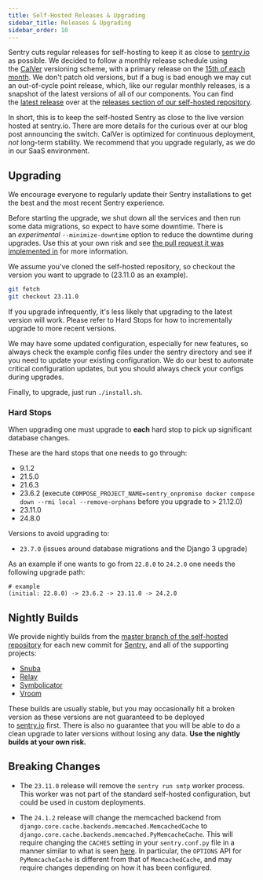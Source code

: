 ```yaml
---
title: Self-Hosted Releases & Upgrading
sidebar_title: Releases & Upgrading
sidebar_order: 10
---
```


Sentry cuts regular releases for self-hosting to keep it as close to [sentry.io](https://sentry.io) as possible. We decided to follow a monthly release schedule using the [CalVer](https://calver.org/#scheme) versioning scheme, with a primary release on the [15th of each month](https://github.com/getsentry/self-hosted/blob/704e4c3b5b7360080f79bcfbe26583e5a95ae675/.github/workflows/release.yml#L20-L24). We don't patch old versions, but if a bug is bad enough we may cut an out-of-cycle point release, which, like our regular monthly releases, is a snapshot of the latest versions of all of our components. You can find the [latest release](https://github.com/getsentry/self-hosted/releases/latest) over at the [releases section of our self-hosted repository](https://github.com/getsentry/self-hosted/releases/).

<Alert title="Why CalVer?" level="info">
  In short, this is to keep the self-hosted Sentry as close to the live version
  hosted at <Link to="https://sentry.io">sentry.io</Link>. There are more details for the
  curious over at our <Link to="https://blog.sentry.io/2020/06/22/self-hosted-sentry-switching-to-calver">blog post announcing the switch</Link>.
</Alert>

<Alert title="Warning" level="warning">
  CalVer is optimized for continuous deployment, <em>not</em> long-term stability. We recommend that you upgrade regularly, as we do in <Link to="https://sentry.io/pricing/">our SaaS environment</Link>.
</Alert>

## Upgrading

We encourage everyone to regularly update their Sentry installations to get the best and the most recent Sentry experience.

Before starting the upgrade, we shut down all the services and then run some data migrations, so expect to have some downtime. There is an *experimental* `--minimize-downtime` option to reduce the downtime during upgrades. Use this at your own risk and see [the pull request it was implemented in](https://github.com/getsentry/self-hosted/issues/607) for more information.

We assume you've cloned the self-hosted repository, so checkout the version you want to upgrade to (23.11.0 as an example).

```bash
git fetch
git checkout 23.11.0
```

<Alert title="Warning" level="warning">
  If you upgrade infrequently, it's less likely that upgrading to the latest version will work.
  Please refer to <Link to="#hard-stops">Hard Stops</Link> for how to incrementally upgrade to more recent versions.
</Alert>

We may have some updated configuration, especially for new features, so always check the example config files under the <Link to="https://github.com/getsentry/self-hosted/blob/master/sentry/">sentry directory</Link> and see if you need to update your existing configuration. We do our best to automate critical configuration updates, but you should always check your configs during upgrades.

Finally, to upgrade, just run `./install.sh`.


### Hard Stops

When upgrading one must upgrade to **each** hard stop to pick up significant database changes.

These are the hard stops that one needs to go through:

- 9.1.2
- 21.5.0
- 21.6.3
- 23.6.2 (execute `COMPOSE_PROJECT_NAME=sentry_onpremise docker compose down --rmi local --remove-orphans` before you upgrade to > 21.12.0)
- 23.11.0
- 24.8.0

Versions to avoid upgrading to:
- `23.7.0` (issues around database migrations and the Django 3 upgrade)

As an example if one wants to go from `22.8.0` to `24.2.0` one needs the following upgrade path:

```
# example
(initial: 22.8.0) -> 23.6.2 -> 23.11.0 -> 24.2.0
```

## Nightly Builds

We provide nightly builds from the [master branch of the self-hosted repository](https://github.com/getsentry/self-hosted/) for each new commit for [Sentry](https://github.com/getsentry/sentry), and all of the supporting projects:

- [Snuba](https://github.com/getsentry/snuba)
- [Relay](https://github.com/getsentry/relay)
- [Symbolicator](https://github.com/getsentry/symbolicator)
- [Vroom](https://github.com/getsentry/vroom)

These builds are usually stable, but you may occasionally hit a broken version as these versions are not guaranteed to be deployed to [sentry.io](http://sentry.io/) first. There is also no guarantee that you will be able to do a clean upgrade to later versions without losing any data. **Use the nightly builds at your own risk.**

## Breaking Changes

- The `23.11.0` release will remove the ``sentry run smtp`` worker process. This
  worker was not part of the standard self-hosted configuration, but could be
  used in custom deployments.

- The `24.1.2` release will change the memcached backend from
  `django.core.cache.backends.memcached.MemcachedCache` to
  `django.core.cache.backends.memcached.PyMemcacheCache`. This will require changing the `CACHES`
  setting in your `sentry.conf.py` file in a manner similar to what is seen
  [here](https://github.com/getsentry/self-hosted/commit/9936376f4e933781feaae85e0071ef72c7f1c03f).
  In particular, the `OPTIONS` API for `PyMemcacheCache` is different from that of
  `MemcachedCache`, and may require changes depending on how it has been configured.
